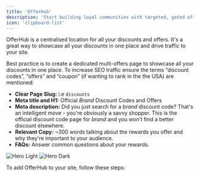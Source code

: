 ```yaml
---
title: 'OfferHub'
description: 'Start building loyal communities with targeted, gated offers.'
icon: 'clipboard-list'
---
```


OfferHub is a centralised location for all your discounts and offers. It's a great way to showcase all your discounts in one place and drive traffic to your site.

<Tip>
  Best practice is to create a dedicated multi-offers page to showcase all your discounts in one place. To increase SEO traffic ensure the terms “discount codes”, “offers” and “coupon” (if wanting to rank in the the USA) are mentioned:

  - **Clear Page Slug:** i.e `discounts`
  - **Meta title and H1:** Official _Brand_ Discount Codes and Offers
  - **Meta description:** Did you just search for a _brand_ discount code? That's an intelligent move - you're obviously a savvy shopper. This is the official discount code page for _brand_ and you won't find a better discount elsewhere.
  - **Relevant Copy:** ~300 words talking about the rewards you offer and why they're important to your audience.
  - **FAQs:** Answer common questions about your rewards.


</Tip>

  <Frame caption="OfferHub is a powerful showcase of all your offers and discounts in one place. ">
    <img
      className="block dark:hidden"
      src="/images/GoCertify-OfferHub.png"
      alt="Hero Light"
    />
    <img
      className="hidden dark:block"
      src="/images/GoCertify-OfferHub.png"
      alt="Hero Dark"
    />
  </Frame>

To add OfferHub to your site, follow these steps:

<OfferHubIntegrationSteps />

